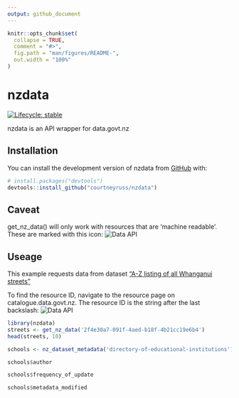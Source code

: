 ```yaml
---
output: github_document
---
```


<!-- README.md is generated from README.Rmd. Please edit that file -->

```r
knitr::opts_chunk$set(
  collapse = TRUE,
  comment = "#>",
  fig.path = "man/figures/README-",
  out.width = "100%"
)
```

# nzdata

<!-- badges: start -->
[![Lifecycle: stable](https://img.shields.io/badge/lifecycle-stable-brightgreen.svg)](https://lifecycle.r-lib.org/articles/stages.html#stable)
<!-- badges: end -->

nzdata is an API wrapper for data.govt.nz

## Installation

You can install the development version of nzdata from [GitHub](https://github.com/) with:

``` r
# install.packages("devtools")
devtools::install_github("courtneyruss/nzdata")
```
## Caveat
get_nz_data() will only work with resources that are 'machine readable'. These are marked with this icon: 
![Data API](images/data_api.png)

## Useage

This example requests data from dataset ["A-Z listing of all Whanganui streets"](https://catalogue.data.govt.nz/dataset/whanganui-streets-a-z/resource/2f4e30a7-091f-4aed-b18f-4b21cc19e6b4)

To find the resource ID, navigate to the resource page on catalogue.data.govt.nz. The resource ID is the string after the last backslash:
![Data API](images/path.png)

```r
library(nzdata)
streets <- get_nz_data('2f4e30a7-091f-4aed-b18f-4b21cc19e6b4')
head(streets, 10)

schools <- nz_dataset_metadata('directory-of-educational-institutions')

schools$author

schools$frequency_of_update

schools$metadata_modified

```

